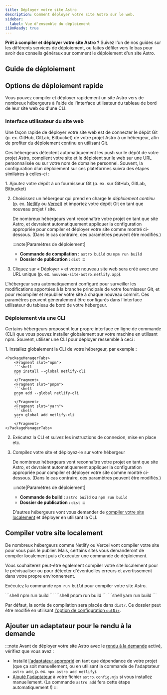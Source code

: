 ```yaml
---
title: Déployer votre site Astro
description: Comment déployer votre site Astro sur le web.
sidebar:
  label: Vue d'ensemble du déploiement
i18nReady: true
---
```



**Prêt à compiler et déployer votre site Astro ?** Suivez l'un de nos guides sur les différents services de déploiement, ou faites défiler vers le bas pour avoir des conseils généraux sur comment le déploiement d'un site Astro.

## Guide de déploiement

<DeployGuidesNav />

## Options de déploiement rapide

Vous pouvez compiler et déployer rapidement un site Astro vers de nombreux hébergeurs à l'aide de l'interface utilisateur du tableau de bord de leur site web ou d'une CLI.

### Interface utilisateur du site web

Une façon rapide de déployer votre site web est de connecter le dépôt Git (p. ex. GitHub, GitLab, Bitbucket) de votre projet Astro à un hébergeur, afin de profiter du déploiement continu en utilisant Git.

Ces hébergeurs détectent automatiquement les push sur le dépôt de votre projet Astro, compilent votre site et le déploient sur le web sur une URL personnalisée ou sur votre nom de domaine personnel. Souvent, la configuration d’un déploiement sur ces plateformes suivra des étapes similaires à celles-ci :

<Steps>
1. Ajoutez votre dépôt à un fournisseur Git (p. ex. sur GitHub, GitLab, Bitbucket)

2. Choisissez un hébergeur qui prend en charge le *déploiement continu* (p. ex. [Netlify](/fr/guides/deploy/netlify/) ou [Vercel](/fr/guides/deploy/vercel/)) et importez votre dépôt Git en tant que nouveau projet / site.

    De nombreux hébergeurs vont reconnaître votre projet en tant que site Astro, et devraient automatiquement appliquer la configuration appropriée pour compiler et déployer votre site comme montré ci-dessous. (Dans le cas contraire, ces paramètres peuvent être modifiés.)

    :::note[Paramètres de déploiement]
    - **Commande de compilation :** `astro build` ou `npm run build`
    - **Dossier de publication :** `dist`
    :::

3. Cliquez sur « Déployer » et votre nouveau site web sera créé avec une URL unique (p. ex. `nouveau-site-astro.netlify.app`).
</Steps>

L'hébergeur sera automatiquement configuré pour surveiller les modifications apportées à la branche principale de votre fournisseur Git, et pour recompiler et republier votre site à chaque nouveau commit. Ces paramètres peuvent généralement être configurés dans l'interface utilisateur du tableau de bord de votre hébergeur.

### Déploiement via une CLI

Certains hébergeurs proposent leur propre interface en ligne de commande (CLI) que vous pouvez installer globalement sur votre machine en utilisant npm. Souvent, utiliser une CLI pour déployer ressemble à ceci :

<Steps>
1. Installez globalement la CLI de votre hébergeur, par exemple :

    <PackageManagerTabs>
        <Fragment slot="npm">
        ```shell
        npm install --global netlify-cli
        ```
        </Fragment>
        <Fragment slot="pnpm">
        ```shell
        pnpm add --global netlify-cli
        ```
        </Fragment>
        <Fragment slot="yarn">
        ```shell
        yarn global add netlify-cli
        ```
        </Fragment>
    </PackageManagerTabs>

2. Exécutez la CLI et suivez les instructions de connexion, mise en place etc.

3. Compilez votre site et déployez-le sur votre hébergeur

    De nombreux hébergeurs vont reconnaître votre projet en tant que site Astro, et devraient automatiquement appliquer la configuration appropriée pour compiler et déployer votre site comme montré ci-dessous. (Dans le cas contraire, ces paramètres peuvent être modifiés.)

    :::note[Paramètres de déploiement]
    - **Commande de build :** `astro build` ou `npm run build`
    - **Dossier de publication :** `dist`
    :::


    D'autres hébergeurs vont vous demander de [compiler votre site localement](#compiler-votre-site-localement) et déployer en utilisant la CLI.
</Steps>

## Compiler votre site localement

De nombreux hébergeurs comme Netlify ou Vercel vont compiler votre site pour vous puis le publier. Mais, certains sites vous demanderont de compiler localement puis d'exécuter une commande de déploiement.

Vous souhaiterez peut-être également compiler votre site localement pour le prévisualiser ou pour détecter d'éventuelles erreurs et avertissement dans votre propre environnement.

Exécutez la commande `npm run build` pour compiler votre site Astro.

<PackageManagerTabs>
      <Fragment slot="npm">
      ```shell
      npm run build
      ```
      </Fragment>
      <Fragment slot="pnpm">
      ```shell
      pnpm run build
      ```
      </Fragment>
      <Fragment slot="yarn">
      ```shell
      yarn run build
      ```
      </Fragment>
  </PackageManagerTabs>

Par défaut, la sortie de compilation sera placée dans `dist/`. Ce dossier peut être modifié en utilisant [l'option de configuration `outDir`](/fr/reference/configuration-reference/#outdir).

## Ajouter un adaptateur pour le rendu à la demande

:::note
Avant de déployer votre site Astro avec le [rendu à la demande](/fr/guides/on-demand-rendering/) activé, vérifiez que vous avez :

- Installé [l'adaptateur approprié](/fr/guides/on-demand-rendering/) en tant que dépendance de votre projet (que ça soit manuellement, ou en utilisant la commande de l'adaptateur `astro add`, p. ex. `npx astro add netlify`).
- [Ajouté l'adaptateur](/fr/reference/configuration-reference/#integrations) à votre fichier `astro.config.mjs` si vous installez manuellement. (La commande `astro add` fera cette étape automatiquement !)
:::
